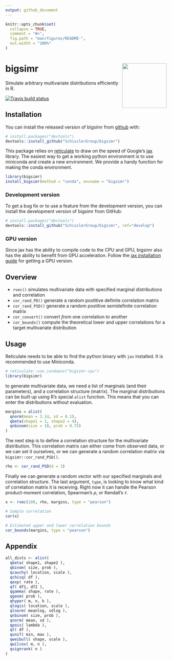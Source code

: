```yaml
---
output: github_document
---
```


<!-- README.md is generated from README.Rmd. Please edit that file -->

```r
knitr::opts_chunk$set(
  collapse = TRUE,
  comment = "#>",
  fig.path = "man/figures/README-",
  out.width = "100%"
)
```

# bigsimr <a href='https://github.com/SchisslerGroup/bigsimr'><img src='man/figures/logo.png' align="right" height="139" /></a>

Simulate arbitrary multivariate distributions efficiently in R.

<!-- badges: start -->
[![Travis build status](https://travis-ci.com/adknudson/bigsimr.svg?branch=master)](https://travis-ci.com/adknudson/bigsimr)
<!-- badges: end -->

## Installation

You can install the released version of bigsimr from [github](https://github.com/) with:

```r
# install.packages("devtools")
devtools::install_github("SchisslerGroup/bigsimr")
```

This package relies on [reticulate](https://rstudio.github.io/reticulate/) to draw on the speed of Google's [jax](https://github.com/google/jax) library. The easiest way to get a working python environment is to use miniconda and create a new environment. We provide a handy function for making the conda environment.

```r
library(bigsimr)
install_bigsimr(method = "conda", envname = "bigsimr")
```

### Development version

To get a bug fix or to use a feature from the development version, you can install
the development version of bigsimr from GitHub:

```r
# install.packages("devtools")
devtools::install_github("SchisslerGroup/bigsimr", ref="develop")
```

### GPU version

Since jax has the ability to compile code to the CPU and GPU, bigsimr also has the ability to benefit from GPU acceleration. Follow the [jax installation guide](https://github.com/google/jax#installation) for getting a GPU version.

## Overview

* `rvec()` simulates multivariate data with specified marginal distributions and correlation
* `cor_rand_PD()` generate a random postitive definite correlation matrix
* `cor_rand_PSD()` generate a random postitive semidefinite correlation matrix
* `cor_convert()` convert _from_ one correlation _to_ another
* `cor_bounds()` compute the theoretical lower and upper correlations for a target multivariate distribution

## Usage

Reticulate needs to be able to find the python binary with `jax` installed. It is recommended to use Miniconda.

```r
# reticulate::use_condaenv("bigsimr-cpu")
library(bigsimr)
```

to generate multivariate data, we need a list of marginals (and their parameters), and a correlation structure (matrix). The marginal distributions can be built up using R's special `alist` function. This means that you can enter the distributions without evaluation.

```r
margins = alist(
  qnorm(mean = 3.14, sd = 0.1),
  qbeta(shape1 = 1, shape2 = 4),
  qnbinom(size = 10, prob = 0.75)
)
```

The next step is to define a correlation structure for the multivariate distribution. This correlation matrix can either come from observed data, or we can set it ourselves, or we can generate a random correlation matrix via `bigsimr::cor_rand_PSD()`.

```r
rho <- cor_rand_PSD(d = 3)
```

Finally we can generate a random vector with our specified marginals and correlation structure. The last argument, `type`, is looking to know what kind of correlation matrix it is receiving. Right now it can handle the Pearson product-moment correlation, Spearman's $\rho$, or Kendall's $\tau$.

```r
x <- rvec(100, rho, margins, type = "pearson")
```

```r
# Sample correlation
cor(x)
```

```r
# Estimated upper and lower correlation bounds
cor_bounds(margins, type = "pearson")
```


## Appendix

```r
all_dists <- alist(
  qbeta( shape1, shape2 ),
  qbinom( size, prob ),
  qcauchy( location, scale ),
  qchisq( df ),
  qexp( rate ),
  qf( df1, df2 ),
  qgamma( shape, rate ),
  qgeom( prob ),
  qhyper( m, n, k ),
  qlogis( location, scale ),
  qlnorm( meanlog, sdlog ),
  qnbinom( size, prob ),
  qnorm( mean, sd ),
  qpois( lambda ),
  qt( df ),
  qunif( min, max ),
  qweibull( shape, scale ),
  qwilcox( m, n ),
  qsignrank( n )
)
```
